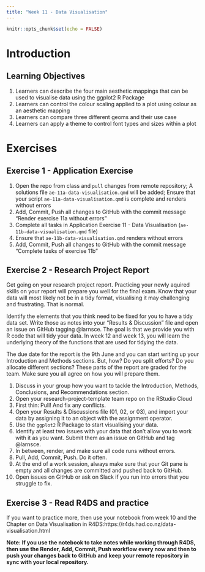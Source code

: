 ```yaml
---
title: "Week 11 - Data Visualisation"
---
```


<script defer data-domain="rbtl-fs22.github.io/website" src="https://plausible.io/js/plausible.js"></script>

```r
knitr::opts_chunk$set(echo = FALSE)
```

# Introduction

## Learning Objectives

1. Learners can describe the four main aesthetic mappings that can be used to visualise data using the ggplot2 R Package
2. Learners can control the colour scaling applied to a plot using colour as an aesthetic mapping
3. Learners can compare three different geoms and their use case
4. Learners can apply a theme to control font types and sizes within a plot

# Exercises

## Exercise 1 - Application Exercise

1. Open the repo from class and `pull` changes from remote repository; A solutions file `ae-11a-data-visualisation.qmd` will be added; Ensure that your script `ae-11a-data-visualisation.qmd` is complete and renders without errors
2. Add, Commit, Push all changes to GitHub with the commit message "Render exercise 11a without errors"
3. Complete all tasks in Application Exercise 11 - Data Visualisation (`ae-11b-data-visualisation.qmd` file) 
4. Ensure that `ae-11b-data-visualisation.qmd` renders without errors
4. Add, Commit, Push all changes to GitHub with the commit message "Complete tasks of exercise 11b"

## Exercise 2 - Research Project Report

Get going on your research project report. Practicing your newly aquired skills on your report will prepare you well for the final exam. Know that your data will most likely not be in a tidy format, visualising it may challenging and frustrating. That is normal. 

Identify the elements that you think need to be fixed for you to have a tidy data set. Write those as notes into your "Results & Discussion" file and open an issue on GitHub tagging @larnsce. The goal is that we provide you with R code that will tidy your data. In week 12 and week 13, you will learn the underlying theory of the functions that are used for tidying the data. 

The due date for the report is the 9th June and you can start writing up your Introduction and Methods sections. But, how? Do you split efforts? Do you allocate different sections? These parts of the report are graded for the team. Make sure you all agree on how you will prepare them. 

1. Discuss in your group how you want to tackle the Introduction, Methods, Conclusions, and Recommendations section.
2. Open your research-project-template team repo on the RStudio Cloud
3. First thin: Pull! And fix any conflicts.
4. Open your Results & Discussions file (01, 02, or 03), and import your data by assigning it to an object with the assignment operator.
5. Use the `ggplot2` R Package to start visualising your data. 
6. Identify at least two issues with your data that don't allow you to work with it as you want. Submit them as an issue on GitHub and tag @larnsce.
6. In between, render, and make sure all code runs without errors.
7. Pull, Add, Commit, Push. Do it often.
8. At the end of a work session, always make sure that your Git pane is empty and all changes are committed and pushed back to GitHub.
9. Open issues on GitHub or ask on Slack if you run into errors that you struggle to fix.

## Exercise 3 - Read R4DS and practice

If you want to practice more, then use your notebook from week 10 and the Chapter on Data Visualisation in R4DS:https://r4ds.had.co.nz/data-visualisation.html

**Note: If you use the notebook to take notes while working through R4DS, then use the Render, Add, Commit, Push workflow every now and then to push your changes back to GitHub and keep your remote repository in sync with your local repository.**




